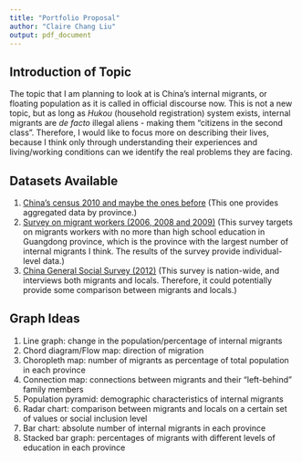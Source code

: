 ```yaml
---
title: "Portfolio Proposal"
author: "Claire Chang Liu"
output: pdf_document
---
```


## Introduction of Topic

The topic that I am planning to look at is China's internal migrants, or floating population as it is called in official discourse now. This is not a new topic, but as long as *Hukou* (household registration) system exists, internal migrants are *de facto* illegal aliens - making them "citizens in the second class". Therefore, I would like to focus more on describing their lives, because I think only through understanding their experiences and living/working conditions can we identify the real problems they are facing.

## Datasets Available

1. [China's census 2010 and maybe the ones before](http://www.stats.gov.cn/tjsj/pcsj/rkpc/6rp/indexch.htm) (This one provides aggregated data by province.)
2. [Survey on migrant workers (2006, 2008 and 2009)](http://css.sysu.edu.cn/Data/List?type=%E5%9F%8E%E5%B8%82%E5%86%9C%E6%B0%91%E5%B7%A5%E8%B0%83%E6%9F%A5%E6%95%B0%E6%8D%AE%E5%BA%93) (This survey targets on migrants workers with no more than high school education in Guangdong province, which is the province with the largest number of internal migrants I think. The results of the survey provide individual-level data.)
3. [China General Social Survey (2012)](http://www.cnsda.org/index.php?r=projects/view&id=85111874) (This survey is nation-wide, and interviews both migrants and locals. Therefore, it could potentially provide some comparison between migrants and locals.)


## Graph Ideas

1. Line graph: change in the population/percentage of internal migrants
2. Chord diagram/Flow map: direction of migration
3. Choropleth map: number of migrants as percentage of total population in each province
4. Connection map: connections between migrants and their "left-behind" family members
5. Population pyramid: demographic characteristics of internal migrants
6. Radar chart: comparison between migrants and locals on a certain set of values or social inclusion level
7. Bar chart: absolute number of internal migrants in each province
8. Stacked bar graph: percentages of migrants with different levels of education in each province
